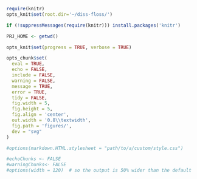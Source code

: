 <!--- Global (project-wide) options for 'knitr' --->

<!--- Set knitr's working directory to the project's home directory --->
```r
require(knitr)
opts_knit$set(root.dir='~/diss-floss/')
```

```r
if (!suppressMessages(require(knitr))) install.packages('knitr')

PRJ_HOME <- getwd()

opts_knit$set(progress = TRUE, verbose = TRUE)

opts_chunk$set(
  eval = TRUE,
  echo = FALSE,
  include = FALSE,
  warning = FALSE,
  message = TRUE,
  error = TRUE,
  tidy = FALSE,
  fig.width = 5,
  fig.height = 5,
  fig.align = 'center',
  out.width = '0.8\\textwidth',
  fig.path = 'figures/',
  dev = "svg"
)

#options(markdown.HTML.stylesheet = "path/to/a/custom/style.css")

#echoChunks <- FALSE
#warningChunks<- FALSE
#options(width = 120)  # so the output is 50% wider than the default
```
